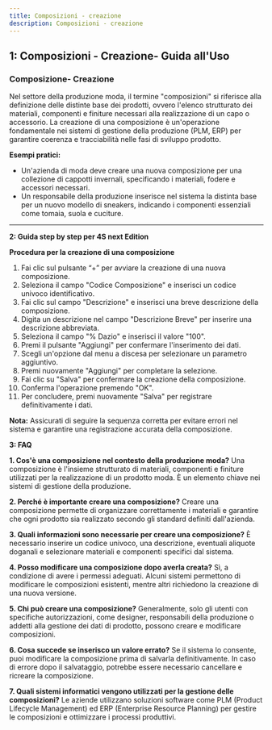 ```yaml
---
title: Composizioni - creazione
description: Composizioni - creazione
---
```


## &#x20;**1: Composizioni - Creazione- Guida all'Uso**

### **Composizione- Creazione**

Nel settore della produzione moda, il termine "composizioni" si riferisce alla definizione delle distinte base dei prodotti, ovvero l'elenco strutturato dei materiali, componenti e finiture necessari alla realizzazione di un capo o accessorio. La creazione di una composizione è un'operazione fondamentale nei sistemi di gestione della produzione (PLM, ERP) per garantire coerenza e tracciabilità nelle fasi di sviluppo prodotto.

**Esempi pratici:**

* Un'azienda di moda deve creare una nuova composizione per una collezione di cappotti invernali, specificando i materiali, fodere e accessori necessari.
* Un responsabile della produzione inserisce nel sistema la distinta base per un nuovo modello di sneakers, indicando i componenti essenziali come tomaia, suola e cuciture.

***

**2: Guida step by step per 4S next Edition**


**Procedura per la creazione di una composizione**

1. Fai clic sul pulsante “+” per avviare la creazione di una nuova composizione.
2. Seleziona il campo "Codice Composizione" e inserisci un codice univoco identificativo.
3. Fai clic sul campo "Descrizione" e inserisci una breve descrizione della composizione.
4. Digita un descrizione  nel campo "Descrizione Breve" per inserire una descrizione abbreviata.
5. Seleziona il campo "% Dazio" e inserisci il valore "100".
6. Premi il pulsante "Aggiungi" per confermare l'inserimento dei dati.
7. Scegli un'opzione dal menu a discesa per selezionare un parametro aggiuntivo.
8. Premi nuovamente "Aggiungi" per completare la selezione.
9. Fai clic su "Salva" per confermare la creazione della composizione.
10. Conferma l'operazione premendo "OK".
11. Per concludere, premi nuovamente "Salva" per registrare definitivamente i dati.

**Nota:** Assicurati di seguire la sequenza corretta per evitare errori nel sistema e garantire una registrazione accurata della composizione.



**3: FAQ**

**1. Cos'è una composizione nel contesto della produzione moda?**
Una composizione è l'insieme strutturato di materiali, componenti e finiture utilizzati per la realizzazione di un prodotto moda. È un elemento chiave nei sistemi di gestione della produzione.

**2. Perché è importante creare una composizione?**
Creare una composizione permette di organizzare correttamente i materiali e garantire che ogni prodotto sia realizzato secondo gli standard definiti dall'azienda.

**3. Quali informazioni sono necessarie per creare una composizione?**
È necessario inserire un codice univoco, una descrizione, eventuali aliquote doganali e selezionare materiali e componenti specifici dal sistema.

**4. Posso modificare una composizione dopo averla creata?**
Sì, a condizione di avere i permessi adeguati. Alcuni sistemi permettono di modificare le composizioni esistenti, mentre altri richiedono la creazione di una nuova versione.

**5. Chi può creare una composizione?**
Generalmente, solo gli utenti con specifiche autorizzazioni, come designer, responsabili della produzione o addetti alla gestione dei dati di prodotto, possono creare e modificare composizioni.

**6. Cosa succede se inserisco un valore errato?**
Se il sistema lo consente, puoi modificare la composizione prima di salvarla definitivamente. In caso di errore dopo il salvataggio, potrebbe essere necessario cancellare e ricreare la composizione.

**7. Quali sistemi informatici vengono utilizzati per la gestione delle composizioni?**
Le aziende utilizzano soluzioni software come PLM (Product Lifecycle Management) ed ERP (Enterprise Resource Planning) per gestire le composizioni e ottimizzare i processi produttivi.